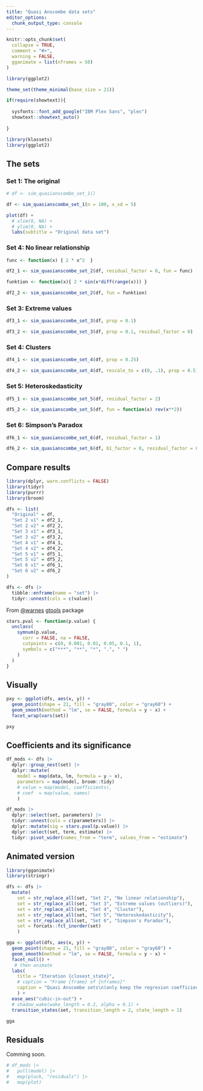 ```yaml
---
title: "Quasi Anscombe data sets"
editor_options: 
  chunk_output_type: console
---
```


```r
knitr::opts_chunk$set(
  collapse = TRUE,
  comment = "#>",
  warning = FALSE,
  gganimate = list(nframes = 50)
)

library(ggplot2)

theme_set(theme_minimal(base_size = 21))

if(require(showtext)){
 
  sysfonts::font_add_google("IBM Plex Sans", "plex")
  showtext::showtext_auto()
   
}
```

```r
library(klassets)
library(ggplot2)
```

## The sets

### Set 1: The original

```r
# df <- sim_quasianscombe_set_1()

df <- sim_quasianscombe_set_1(n = 100, x_sd = 5)

plot(df) +
  # xlim(0, NA) +
  # ylim(0, NA) +
  labs(subtitle = "Original data set")
```

### Set 4: No linear relationship

```r
func <- function(x) { 2 * x^2  }

df2_1 <- sim_quasianscombe_set_2(df, residual_factor = 0, fun = func)

funktion <- function(x){ 2 * sin(x*diff(range(x))) }

df2_2 <- sim_quasianscombe_set_2(df, fun = funktion)
```

### Set 3: Extreme values

```r
df3_1 <- sim_quasianscombe_set_3(df, prop = 0.1)

df3_2 <- sim_quasianscombe_set_3(df, prop = 0.1, residual_factor = 0)
```


### Set 4: Clusters

```r
df4_1 <- sim_quasianscombe_set_4(df, prop = 0.25)

df4_2 <- sim_quasianscombe_set_4(df, rescale_to = c(0, .1), prop = 0.5)
```

### Set 5: Heteroskedasticity

```r
df5_1 <- sim_quasianscombe_set_5(df, residual_factor = 2)

df5_2 <- sim_quasianscombe_set_5(df, fun = function(x) rev(x**2))
```

### Set 6: Simpson's Paradox

```r
df6_1 <- sim_quasianscombe_set_6(df, residual_factor = 1)

df6_2 <- sim_quasianscombe_set_6(df, b1_factor = 0, residual_factor = 0.1)
```


## Compare results

```r
library(dplyr, warn.conflicts = FALSE)
library(tidyr)
library(purrr)
library(broom)

dfs <- list(
  "Original" = df,
  "Set 2 v1" = df2_1,
  "Set 2 v2" = df2_2,
  "Set 3 v1" = df3_1,
  "Set 3 v2" = df3_2,
  "Set 4 v1" = df4_1,
  "Set 4 v2" = df4_2,
  "Set 5 v1" = df5_1,
  "Set 5 v2" = df5_2,
  "Set 6 v1" = df6_1,
  "Set 6 v2" = df6_2
)

dfs <- dfs |> 
  tibble::enframe(name = "set") |> 
  tidyr::unnest(cols = c(value))
```

From [@warnes](https://github.com/warnes) [gtools](https://github.com/r-gregmisc/gtools/blob/master/R/stars.pval.R)  package 

```r
stars.pval <- function(p.value) {
  unclass(
    symnum(p.value,
      corr = FALSE, na = FALSE,
      cutpoints = c(0, 0.001, 0.01, 0.05, 0.1, 1),
      symbols = c("***", "**", "*", ".", " ")
    )
  )
}
```


## Visually

```r
pxy <- ggplot(dfs, aes(x, y)) +
  geom_point(shape = 21, fill = "gray80", color = "gray60") +
  geom_smooth(method = "lm", se = FALSE, formula = y ~ x) +
  facet_wrap(vars(set))

pxy
```

## Coefficients and its significance

```r
df_mods <- dfs |> 
  dplyr::group_nest(set) |> 
  dplyr::mutate(
    model = map(data, lm, formula = y ~ x),
    parameters = map(model, broom::tidy)
    # value = map(model, coefficients),
    # coef  = map(value, names)
    ) 

df_mods |> 
  dplyr::select(set, parameters) |> 
  tidyr::unnest(cols = c(parameters)) |> 
  dplyr::mutate(sig = stars.pval(p.value)) |> 
  dplyr::select(set, term, estimate) |> 
  tidyr::pivot_wider(names_from = "term", values_from = "estimate")
```

## Animated version

```r
library(gganimate)
library(stringr)

dfs <- dfs |> 
  mutate(
    set = str_replace_all(set, "Set 2", "No linear relationship"),
    set = str_replace_all(set, "Set 3", "Extreme values (outliers)"),
    set = str_replace_all(set, "Set 4", "Cluster"),
    set = str_replace_all(set, "Set 5", "Heteroskedasticity"),
    set = str_replace_all(set, "Set 6", "Simpson's Paradox"),
    set = forcats::fct_inorder(set)
    )

gga <- ggplot(dfs, aes(x, y)) +
  geom_point(shape = 21, fill = "gray80", color = "gray60") +
  geom_smooth(method = "lm", se = FALSE, formula = y ~ x) +
  facet_null() +
   # then animate
  labs(
    title = "Iteration {closest_state}",
    # caption = "Frame {frame} of {nframes}"
    caption = "Quasi Anscombe sets\n(only keep the regresion coefficients, and sometimes the mean of x's)"
    ) +
  ease_aes("cubic-in-out") +
  # shadow_wake(wake_length = 0.2, alpha = 0.1) +
  transition_states(set, transition_length = 2, state_length = 1)

gga
```

## Residuals

Comming soon.

```r
# df_mods |>
#   pull(model) |>
#   map(pluck, "residuals") |>
#   map(plot)
```

